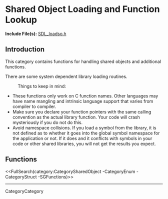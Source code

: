 <!-- #master-page:CategoryTemplate -->
<!-- #master-date:Unknown-Date -->
<!-- format wiki -->
<!-- language en -->

= Shared Object Loading and Function Lookup =

'''Include File(s):'''  [http://hg.libsdl.org/SDL/file/default/include/SDL_loadso.h SDL_loadso.h]


== Introduction ==

This category contains functions for handling shared objects and additional functions.

There are some system dependent library loading routines.
: Things to keep in mind:
* These functions only work on C function names.  Other languages may have name mangling and intrinsic language support that varies from compiler to compiler.
* Make sure you declare your function pointers with the same calling convention as the actual library function.  Your code will crash mysteriously if you do not do this.
* Avoid namespace collisions.  If you load a symbol from the library, it is not defined as to whether it goes into the global symbol namespace for the application or not.  If it does and it conflicts with symbols in your code or other shared libraries, you will not get the results you expect.

<!-- #Remove this line and the ## below to use this markup if it becomes relevant to this category -->
<!-- #== Enumerations == -->
<!-- #<<FullSearch(category:CategoryEnum CategorySharedObject -SGEnumerations)>> -->

<!-- #== Structures == -->
<!-- #<<FullSearch(category:CategoryStruct CategorySharedObject -SGStructures)>> -->

== Functions ==
<<FullSearch(category:CategorySharedObject -CategoryEnum -CategoryStruct -SGFunctions)>>

----
CategoryCategory
